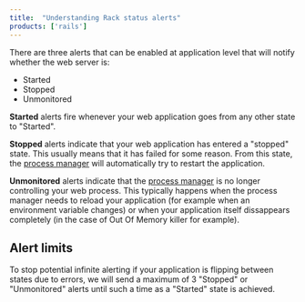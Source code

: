 ```yaml
---
title:  "Understanding Rack status alerts"
products: ['rails']
---
```


There are three alerts that can be enabled at application level that will notify whether the web server is:

* Started
* Stopped
* Unmonitored

**Started** alerts fire whenever your web application goes from any other state to "Started". 

**Stopped** alerts indicate that your web application has entered a "stopped" state. This usually means that it has failed for some reason. From this state, the [process manager](/docs/servers/systemd) will automatically try to restart the application. 

**Unmonitored** alerts indicate that the [process manager](/docs/servers/systemd) is no longer controlling your web process. This typically happens when the process manager needs to reload your application (for example when an environment variable changes) or when your application itself dissappears completely (in the case of Out Of Memory killer for example).

## Alert limits

To stop potential infinite alerting if your application is flipping between states due to errors, we will send a maximum of 3 "Stopped" or "Unmonitored" alerts until such a time as a "Started" state is achieved.
